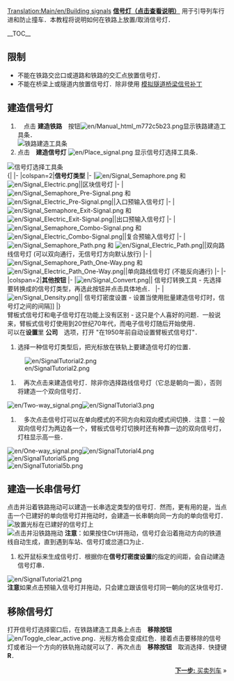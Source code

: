 [[Translation:Main/en/Building signals]]{{教程/Zh}}
'''[[Main/zh/信号灯|信号灯（点击查看说明）]]''' 用于引导列车行进和防止撞车．本教程将说明如何在铁路上放置/取消信号灯．

__TOC__
== 限制 ==
* 不能在铁路交岔口或道路和铁路的交汇点放置信号灯．
* 不能在桥梁上或隧道内放置信号灯．除非使用 [[Archive/en/HackaLittleBit/Tunnel Signals|模拟隧道桥梁信号补丁]]

== 建造信号灯 ==
#　点击 '''建造铁路'''　按钮[[File:en/Manual html m772c5b23.png]]显示铁路建造工具条．<br/>[[File:en/Railroad Construction.png|none|frame|铁路建造工具条]]
# 点击　'''建造信号灯''' [[File:en/Place signal.png]] 显示信号灯选择工具条．<br/>
[[File:en/Signal Selection.png|none|frame|信号灯选择工具条]]<br/>
{|
|-
|colspan=2|'''信号灯类型'''
|-
|[[File:en/Signal Semaphore.png]] 和 [[File:en/Signal Electric.png]]||区块信号灯
|-
|[[File:en/Signal Semaphore Pre-Signal.png]] 和 [[File:en/Signal Electric Pre-Signal.png]]||入口预输入信号灯
|-
|[[File:en/Signal Semaphore Exit-Signal.png]] 和 [[File:en/Signal Electric Exit-Signal.png]]||出口预输入信号灯
|-
|[[File:en/Signal Semaphore Combo-Signal.png]] 和 [[File:en/Signal Electric Combo-Signal.png]]||复合预输入信号灯
|-
|[[File:en/Signal Semaphore Path.png]] 和 [[File:en/Signal Electric Path.png]]||双向路线信号灯 (可以双向通行，无信号灯方向默认放行)
|-
|[[File:en/Signal Semaphore Path One-Way.png]] 和 [[File:en/Signal Electric Path One-Way.png]]||单向路线信号灯 (不能反向通行)
|-
|-
|colspan=2|'''其他按钮'''
|-
|[[File:en/Signal Convert.png]]|| 信号灯转换工具 - 先选择要转换成的信号灯类型，再选此按钮并点击具体地点．
|-
|[[File:en/Signal Density.png]]|| 信号灯密度设置 - 设置当使用批量建造信号灯时，信号灯之间的间隔]]
|}<br/>
臂板式信号灯和电子信号灯在功能上没有区别 - 这只是个人喜好的问题．一般说来，臂板式信号灯使用到20世纪70年代，而电子信号灯随后开始使用．<br/>
可以在'''设置'''里 '''公司'''　选项，打开 "在1950年前自动设置臂板式信号灯"．<br/>

#选择一种信号灯类型后，把光标放在铁轨上要建造信号灯的位置．<br/>
[[File:en/SignalTutorial2.png|none|frame]]
#　再次点击来建造信号灯．除非你选择路线信号灯（它总是朝向一面），否则将建造一个双向信号灯．<br/>
[[File:en/Two-way signal.png|frame|left]][[File:en/SignalTutorial3.png|none|frame]]
#　多次点击信号灯可以在单向模式的不同方向和双向模式间切换．注意：一般双向信号灯为两边各一个，臂板式信号灯切换时还有种靠一边的双向信号灯，灯柱显示高一些．<br/>
[[File:en/One-way signal.png|frame|left]][[File:en/SignalTutorial4.png|none|frame]]
<br/>[[File:en/SignalTutorial5.png|none|frame]]
<br/>[[File:en/SignalTutorial5b.png|none|frame]]

== 建造一长串信号灯 ==
点击并沿着铁路拖动可以建造一长串选定类型的信号灯．然而，更有用的是，当点击一个已建好的单向信号灯并拖动时，会建造一长串朝向同一方向的单向信号灯．<br/>
[[File:en/SignalTutorial4.png|none|frame|放置光标在已建好的信号灯上]]
<br/>[[File:en/SignalTutorial20.png|none|frame|点击并沿铁路拖动]]
'''注意'''：如果按住Ctrl并拖动，信号灯会沿着拖动方向的铁道线自动生成，直到遇到车站、信号灯或岔道口为止．

#松开鼠标来生成信号灯．根据你在'''信号灯密度设置'''的指定的间距，会自动建造信号灯串．<br/>
[[File:en/SignalTutorial21.png|none|frame]]<br/>
'''注意'''如果点击预输入信号灯并拖动，只会建立跟该信号灯同一朝向的区块信号灯．

== 移除信号灯 ==
打开信号灯选择窗口后，在铁路建造工具条上点击　'''移除按钮'''[[File:en/Toggle clear active.png]]．光标方格会变成红色．接着点击要移除的信号灯或者沿一个方向的铁轨拖动就可以了．再次点击　'''移除按钮'''　取消选择．快捷键 '''R'''．

<span style="float: right">[[Main/zh/教程/买卖列车|'''下一步:''' 买卖列车]] &raquo;</span>